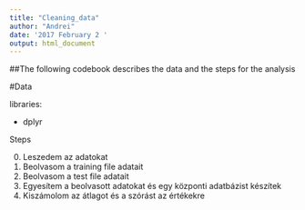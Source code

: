 ---
title: "Cleaning_data"
author: "Andrei"
date: '2017 February 2 '
output: html_document
---

##The following codebook describes the data and the steps for the analysis

#Data

libraries:

 - dplyr
 
 Steps
 
 0. Leszedem az adatokat
 1. Beolvasom a training file adatait
 2. Beolvasom a test file adatait 
 3. Egyesítem a beolvasott adatokat és egy központi adatbázist készítek
 4. Kiszámolom az átlagot és a szórást az értékekre
 
 